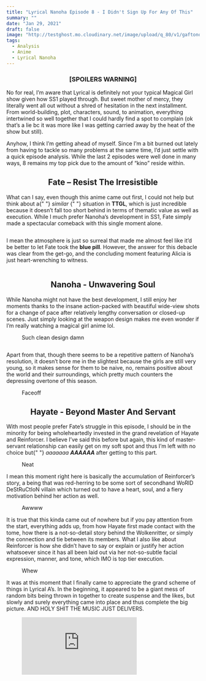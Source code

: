 ```yaml
---
title: "Lyrical Nanoha Episode 8 - I Didn't Sign Up For Any Of This"
summary: ""
date: "Jan 29, 2021"
draft: false
image: "http://testghost.mo.cloudinary.net/image/upload/q_80/v1/gaftonosh/2021/10/2021-01-29-17_31_40-greenshot.webp"
tags:
  - Analysis
  - Anime
  - Lyrical Nanoha
---
```


<div className="richtext pb-8">
  <center>
    <h3>
      <b>[SPOILERS WARNING]</b>
    </h3>
  </center>
  <p>
    No for real, I’m aware that Lyrical is definitely not your typical Magical
    Girl show given how SS1 played through. But sweet mother of mercy, they
    literally went all out without a shred of hesitation in the next
    installment. From world-building, plot, characters, sound, to animation,
    everything intertwined so well together that I could hardly find a spot to
    complain (ok that’s a lie bc it was more like I was getting carried away by
    the heat of the show but still).
  </p>
  <p>
    Anyhow, I think I’m getting ahead of myself. Since I’m a bit burned out
    lately from having to tackle so many problems at the same time, I’d just
    settle with a quick episode analysis. While the last 2 episodes were well
    done in many ways, 8 remains my top pick due to the amount of “kino” reside
    within.
  </p>
  <center>
    <h2>
      <b>Fate – Resist The Irresistible</b>
    </h2>
  </center>
  <p>
    What can I say, even though this anime came out first, I could not help but
    think about a{" "}
    <em>
      <em>similar</em>
    </em>{" "}
    situation in <strong>TTGL</strong>, which is just incredible because it
    doesn’t fall too short behind in terms of thematic value as well as
    execution. While I much prefer Nanoha’s development in SS1, Fate simply made
    a spectacular comeback with this single moment alone.
  </p>
  <figure className="kg-card kg-image-card">
    <img
      src="http://testghost.mo.cloudinary.net/image/upload/q_80/v1/gaftonosh/2021/10/2021-01-29-16_05_08-greenshot.webp"
      alt=""
      height={1069}
      loading="lazy"
      width={1426}
      className="kg-image hoverZoomLink"
    />
  </figure>
  <p>
    I mean the atmosphere is just so surreal that made me almost feel like it’d
    be better to let Fate took the <strong>blue pill</strong>. However, the
    answer for this debacle was clear from the get-go, and the concluding moment
    featuring Alicia is just heart-wrenching to witness.
  </p>
  <figure className="kg-card kg-image-card">
    <img
      src="http://testghost.mo.cloudinary.net/image/upload/q_80/v1/gaftonosh/2021/10/2021-01-29-16_24_36-greenshot.webp"
      alt=""
      height={1069}
      loading="lazy"
      width={1426}
      className="kg-image hoverZoomLink"
    />
  </figure>
  <center>
    <h2>
      <b>Nanoha - Unwavering Soul</b>
    </h2>
  </center>
  <p>
    While Nanoha might not have the best development, I still enjoy her moments
    thanks to the insane action-packed with beautiful wide-view shots for a
    change of pace after relatively lengthy conversation or closed-up scenes.
    Just simply looking at the weapon design makes me even wonder if I’m really
    watching a magical girl anime lol.
  </p>
  <figure className="kg-card kg-card-hascaption kg-gallery-card kg-width-wide">
    <div className="kg-gallery-container">
      <div className="kg-gallery-row">
        <div className="kg-gallery-image">
          <img
            src="http://testghost.mo.cloudinary.net/image/upload/q_80/v1/gaftonosh/2021/10/2021-01-29-16_09_31-greenshot.webp"
            alt=""
            height={1069}
            loading="lazy"
            width={1426}
            className="hoverZoomLink"
          />
        </div>
        <div className="kg-gallery-image">
          <img
            src="http://testghost.mo.cloudinary.net/image/upload/q_80/v1/gaftonosh/2021/10/2021-01-29-15_57_17-greenshot.webp"
            alt=""
            height={1069}
            loading="lazy"
            width={1426}
            className="hoverZoomLink"
          />
        </div>
      </div>
    </div>
    <figcaption>Such clean design damn</figcaption>
  </figure>
  <figure className="kg-card kg-image-card">
    <img
      src="http://testghost.mo.cloudinary.net/image/upload/q_80/v1/gaftonosh/2021/10/2021-01-29-16_15_16-greenshot.webp"
      alt=""
      height={1069}
      loading="lazy"
      width={1426}
      className="kg-image hoverZoomLink"
    />
  </figure>
  <p>
    Apart from that, though there seems to be a repetitive pattern of Nanoha’s
    resolution, it doesn’t bore me in the slightest because the girls are still
    very young, so it makes sense for them to be naive, no, remains positive
    about the world and their surroundings, which pretty much counters the
    depressing overtone of this season.
  </p>
  <figure className="kg-card kg-card-hascaption kg-gallery-card kg-width-wide">
    <div className="kg-gallery-container">
      <div className="kg-gallery-row">
        <div className="kg-gallery-image">
          <img
            src="http://testghost.mo.cloudinary.net/image/upload/q_80/v1/gaftonosh/2021/10/2021-01-29-16_09_03-greenshot.webp"
            alt=""
            height={1069}
            loading="lazy"
            width={1426}
            className="hoverZoomLink"
          />
        </div>
        <div className="kg-gallery-image">
          <img
            src="http://testghost.mo.cloudinary.net/image/upload/q_80/v1/gaftonosh/2021/10/2021-01-29-16_08_58-greenshot.webp"
            alt=""
            height={1069}
            loading="lazy"
            width={1426}
            className="hoverZoomLink"
          />
        </div>
      </div>
    </div>
    <figcaption>Faceoff</figcaption>
  </figure>
  <center>
    <h2>
      <b>Hayate - Beyond Master And Servant</b>
    </h2>
  </center>
  <p>
    With most people prefer Fate’s struggle in this episode, I should be in the
    minority for being wholeheartedly invested in the grand revelation of Hayate
    and Reinforcer. I believe I’ve said this before but again, this kind of
    master-servant relationship can easily get on my soft spot and thus I’m left
    with no choice but{" "}
    <em>
      <em>aaaaaaa</em>
    </em>
    <strong>
      <em>
        <em>AAAAAA</em>
      </em>
    </strong>
    after getting to this part.
  </p>
  <figure className="kg-card kg-image-card kg-card-hascaption">
    <img
      src="http://testghost.mo.cloudinary.net/image/upload/q_80/v1/gaftonosh/2021/10/2021-01-29-16_24_48-greenshot.webp"
      alt=""
      height={1069}
      loading="lazy"
      width={1426}
      className="kg-image hoverZoomLink"
    />
    <figcaption>Neat</figcaption>
  </figure>
  <p>
    I mean this moment right here is basically the accumulation of Reinforcer’s
    story, a being that was red-herring to be some sort of secondhand WoRlD
    DeStRuCtIoN villain which turned out to have a heart, soul, and a fiery
    motivation behind her action as well.
  </p>
  <figure className="kg-card kg-image-card kg-card-hascaption">
    <img
      src="http://testghost.mo.cloudinary.net/image/upload/q_80/v1/gaftonosh/2021/10/2021-01-29-16_25_09-greenshot.webp"
      alt=""
      height={1069}
      loading="lazy"
      width={1426}
      className="kg-image hoverZoomLink"
    />
    <figcaption>Awwww</figcaption>
  </figure>
  <p>
    It is true that this kinda came out of nowhere but if you pay attention from
    the start, everything adds up, from how Hayate first made contact with the
    tome, how there is a not-so-detail story behind the Wolkenritter, or simply
    the connection and tie between its members. What I also like about
    Reinforcer is how she didn’t have to say or explain or justify her action
    whatsoever since it has all been laid out via her not-so-subtle facial
    expression, manner, and tone, which IMO is top tier execution.
  </p>
  <figure className="kg-card kg-image-card kg-card-hascaption">
    <img
      src="http://testghost.mo.cloudinary.net/image/upload/q_80/v1/gaftonosh/2021/10/2021-01-29-17_31_40-greenshot.webp"
      alt=""
      height={1056}
      loading="lazy"
      width={1407}
      className="kg-image hoverZoomLink"
    />
    <figcaption>Whew</figcaption>
  </figure>
  <p>
    It was at this moment that I finally came to appreciate the grand scheme of
    things in Lyrical A’s. In the beginning, it appeared to be a giant mess of
    random bits being thrown in together to create suspense and the likes, but
    slowly and surely everything came into place and thus complete the big
    picture. AND HOLY SHIT THE MUSIC JUST DELIVERS.
  </p>
  <figure className="kg-card kg-embed-card">
    <iframe
      allow="accelerometer; autoplay; clipboard-write; encrypted-media; gyroscope; picture-in-picture"
      allowFullScreen=""
      frameBorder={0}
      loading="lazy"
      src="https://www.youtube.com/embed/eIchHI26Umg?feature=oembed"
      title="Snow Rain ～Ver.Holy Night～ - 八神はやて(CV:植田佳奈)"
    />
  </figure>
  <p>
    Simply put, Nanoha Lyrical A or SS2 is a huge step-up from its previous
    instance, which totally blew my mind away as I neither expected it to be
    this grandiose and paid off at the same time, and episode 8 is easily the
    peak of this anime to me.
  </p>
  <p />
  <p />
  <p />
  <p />
</div>
